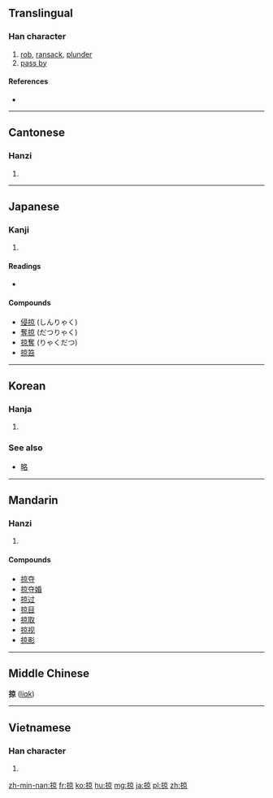 ==Translingual==

===Han character===
{{Han char|rn=64|rad=手|as=08|sn=11|four=5009<sub>6</sub>|canj=手卜口火 (QYRF)|ids=⿰[[扌]][[京]]}}

# [[rob]], [[ransack]], [[plunder]]
# [[pass by]]

====References====
* {{Han ref|kx=0438.110|dkj=12273|dj=0788.080|hdz=31903.020|uh=63A0|ud=25504|bh=B1B0|bd=45488}}

----

==Cantonese==

===Hanzi===
{{yue-hanzi|jyut=loek6|y=leuk6}}

# {{defn|lang=yue|sort=手08}}

----

==Japanese==

===Kanji===
{{ja-kanji|grade=|rs=手08}}

# {{defn|lang=ja|sort=手08}}

====Readings====
* {{ja-readings|on=[[りゃく]] (ryaku), [[りょう]] (ryō)|kun=[[かすめる]] (kasumeru)}}

====Compounds====
* [[侵掠]] (しんりゃく)
* [[奪掠]] (だつりゃく)
* [[掠奪]] (りゃくだつ)
* [[掠笞]]

----

==Korean==

===Hanja===
{{ko-hanja|hangeul=략>약, 량>양|eumhun=|rv=ryak>yak, ryang>yang|mr=ryak>yak, ryang>yang|y=lyak>yak, lyang>yang}}

# {{defn|lang=ko|sort=手08}}

===See also===
* [[略]]

----

==Mandarin==

===Hanzi===
{{cmn-hanzi|pin=[[lüè]] ([[lüe4]])|wg=lüeh<sup>4</sup>}}

# {{defn|lang=cmn|sort=手08}}

====Compounds====
* [[掠夺]]
* [[掠夺婚]]
* [[掠过]]
* [[掠目]]
* [[掠取]]
* [[掠视]]
* [[掠影]]

----

==Middle Chinese==
'''掠''' ([[liɑk]])<!--note: the vowel "ɑ" is an IPA symbol, and is thus different from the vowel "a"-->

----

==Vietnamese==

===Han character===
{{vi-hantu|[[lược]], [[lướt]], [[lựng]]|rs=手08}}

# {{defn|lang=vi|sort=手08}}

[[zh-min-nan:掠]]
[[fr:掠]]
[[ko:掠]]
[[hu:掠]]
[[mg:掠]]
[[ja:掠]]
[[pl:掠]]
[[zh:掠]]